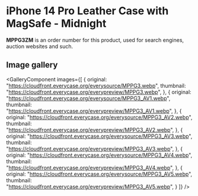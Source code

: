 
# iPhone 14 Pro Leather Case with MagSafe - Midnight

<Callout type='info' emoji='👉🏻'>**MPPG3ZM** is an order number for this product, used for search engines, auction websites and such.</Callout>

## Image gallery

<GalleryComponent
    images={[
      {
        original: "https://cloudfront.everycase.org/everysource/MPPG3.webp",
        thumbnail: "https://cloudfront.everycase.org/everypreview/MPPG3.webp",
      },
      {
        original: "https://cloudfront.everycase.org/everysource/MPPG3_AV1.webp",
        thumbnail: "https://cloudfront.everycase.org/everypreview/MPPG3_AV1.webp",
      },
      {
        original: "https://cloudfront.everycase.org/everysource/MPPG3_AV2.webp",
        thumbnail: "https://cloudfront.everycase.org/everypreview/MPPG3_AV2.webp",
      },
      {
        original: "https://cloudfront.everycase.org/everysource/MPPG3_AV3.webp",
        thumbnail: "https://cloudfront.everycase.org/everypreview/MPPG3_AV3.webp",
      },
      {
        original: "https://cloudfront.everycase.org/everysource/MPPG3_AV4.webp",
        thumbnail: "https://cloudfront.everycase.org/everypreview/MPPG3_AV4.webp",
      },
      {
        original: "https://cloudfront.everycase.org/everysource/MPPG3_AV5.webp",
        thumbnail: "https://cloudfront.everycase.org/everypreview/MPPG3_AV5.webp",
      }
    ]}
  />
